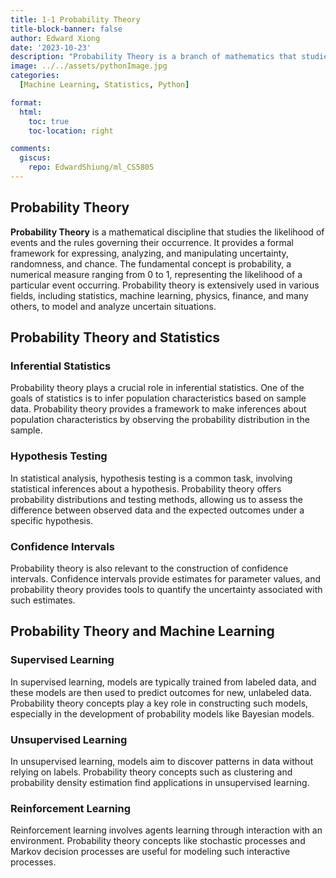 ```yaml
---
title: 1-1 Probability Theory
title-block-banner: false
author: Edward Xiong
date: '2023-10-23'
description: "Probability Theory is a branch of mathematics that studies the likelihood or chance of different outcomes in uncertain events."
image: ../../assets/pythonImage.jpg
categories:
  [Machine Learning, Statistics, Python]

format:
  html:
    toc: true
    toc-location: right

comments:
  giscus:
    repo: EdwardShiung/ml_CS5805
---
```


Probability Theory
-
**Probability Theory** is a mathematical discipline that studies the likelihood of events and the rules governing their occurrence. It provides a formal framework for expressing, analyzing, and manipulating uncertainty, randomness, and chance. The fundamental concept is probability, a numerical measure ranging from 0 to 1, representing the likelihood of a particular event occurring. Probability theory is extensively used in various fields, including statistics, machine learning, physics, finance, and many others, to model and analyze uncertain situations.

Probability Theory and Statistics
-
### Inferential Statistics
Probability theory plays a crucial role in inferential statistics. One of the goals of statistics is to infer population characteristics based on sample data. Probability theory provides a framework to make inferences about population characteristics by observing the probability distribution in the sample.

### Hypothesis Testing
In statistical analysis, hypothesis testing is a common task, involving statistical inferences about a hypothesis. Probability theory offers probability distributions and testing methods, allowing us to assess the difference between observed data and the expected outcomes under a specific hypothesis.

### Confidence Intervals
Probability theory is also relevant to the construction of confidence intervals. Confidence intervals provide estimates for parameter values, and probability theory provides tools to quantify the uncertainty associated with such estimates.

Probability Theory and Machine Learning
-
### Supervised Learning
In supervised learning, models are typically trained from labeled data, and these models are then used to predict outcomes for new, unlabeled data. Probability theory concepts play a key role in constructing such models, especially in the development of probability models like Bayesian models.

### Unsupervised Learning
In unsupervised learning, models aim to discover patterns in data without relying on labels. Probability theory concepts such as clustering and probability density estimation find applications in unsupervised learning.

### Reinforcement Learning
Reinforcement learning involves agents learning through interaction with an environment. Probability theory concepts like stochastic processes and Markov decision processes are useful for modeling such interactive processes.
